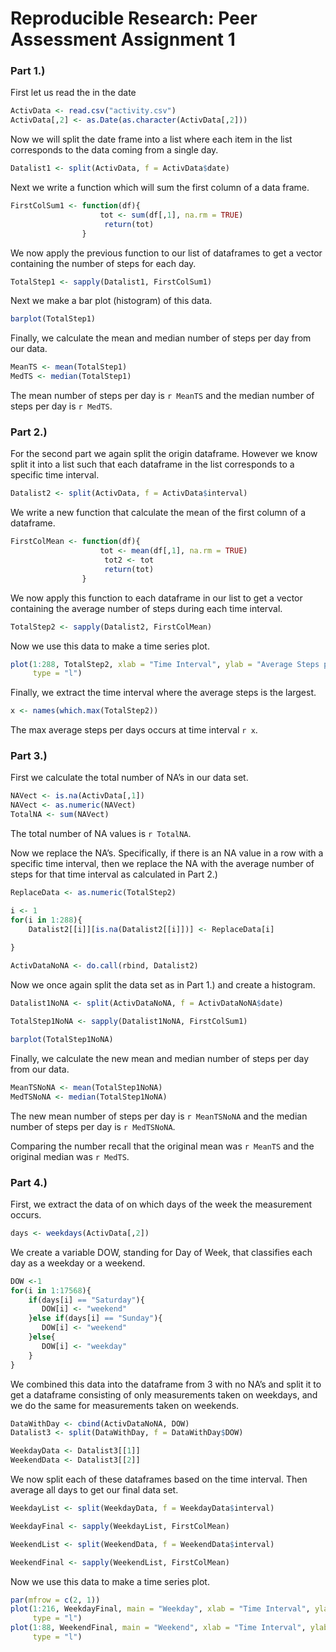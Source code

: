 Reproducible Research: Peer Assessment Assignment 1
=======================================================

### Part 1.)


First let us read the in the date

```r
ActivData <- read.csv("activity.csv")
ActivData[,2] <- as.Date(as.character(ActivData[,2]))
```

Now we will split the date frame into a list where each item in the list corresponds to the data coming from a single day.



```r
Datalist1 <- split(ActivData, f = ActivData$date)
```


Next we write a function which will sum the first column of a data frame.

```r
FirstColSum1 <- function(df){
                    tot <- sum(df[,1], na.rm = TRUE)
                     return(tot)
                }
```

We now apply the previous function to our list of dataframes to get a vector containing the number of steps for each day. 

```r
TotalStep1 <- sapply(Datalist1, FirstColSum1)
```

Next we make a bar plot (histogram) of this data. 

```r
barplot(TotalStep1)
```

Finally, we calculate the mean and median number of steps per day from our data. 

```r
MeanTS <- mean(TotalStep1)
MedTS <- median(TotalStep1)
```

The mean number of steps per day is `r MeanTS` and the median number of steps per day
is `r MedTS`. 


### Part 2.)

For the second part we again split the origin dataframe. However we know split it into a list such that each dataframe in the list corresponds to a specific time interval.
```r
Datalist2 <- split(ActivData, f = ActivData$interval)
```

We write a new function that calculate the mean of the first column of a dataframe.


```r
FirstColMean <- function(df){
                    tot <- mean(df[,1], na.rm = TRUE)
                     tot2 <- tot
                     return(tot)
                }
```

We now apply this function to each dataframe in our list to get a vector containing the average number of steps during each time interval.

```r
TotalStep2 <- sapply(Datalist2, FirstColMean)
```

Now we use this data to make a time series plot. 

```r
plot(1:288, TotalStep2, xlab = "Time Interval", ylab = "Average Steps per Day", 
     type = "l")
```

Finally, we extract the time interval where the average steps is the largest.
```r
x <- names(which.max(TotalStep2))
```


The max average steps per days occurs at time interval `r x`.


### Part 3.)

First we calculate the total number of NA's in our data set.

```r
NAVect <- is.na(ActivData[,1])
NAVect <- as.numeric(NAVect)
TotalNA <- sum(NAVect)
```

The total number of NA values is `r TotalNA`. 

Now we replace the NA's. Specifically, if there is an NA value in a row with a specific time interval, then we replace the NA with the average number of steps for that time interval as calculated in Part 2.)

```r
ReplaceData <- as.numeric(TotalStep2)
```



```r
i <- 1
for(i in 1:288){
    Datalist2[[i]][is.na(Datalist2[[i]])] <- ReplaceData[i]
  
}
```



```r
ActivDataNoNA <- do.call(rbind, Datalist2)
```

Now we once again split the data set as in Part 1.) and create a histogram.

```r
Datalist1NoNA <- split(ActivDataNoNA, f = ActivDataNoNA$date)
```



```r
TotalStep1NoNA <- sapply(Datalist1NoNA, FirstColSum1)
```



```r
barplot(TotalStep1NoNA)
```

Finally, we calculate the new mean and median number of steps per day from our data. 

```r
MeanTSNoNA <- mean(TotalStep1NoNA)
MedTSNoNA <- median(TotalStep1NoNA)
```

The new mean number of steps per day is `r MeanTSNoNA` and the median number of steps per day
is `r MedTSNoNA`.

Comparing the number recall that the original mean was `r MeanTS` and the original median was `r MedTS`. 


### Part 4.)

First, we extract the data of on which days of the week the measurement occurs. 

```r
days <- weekdays(ActivData[,2])
```

We create a variable DOW, standing for Day of Week, that classifies each day as a weekday or a weekend. 


```r
DOW <-1
for(i in 1:17568){
    if(days[i] == "Saturday"){
       DOW[i] <- "weekend"
    }else if(days[i] == "Sunday"){
       DOW[i] <- "weekend"
    }else{
       DOW[i] <- "weekday"
    }
}
```

We combined this data into the dataframe from 3 with no NA's and split it to get a dataframe consisting of only measurements taken on weekdays, and we do the same for measurements taken on weekends. 


```r
DataWithDay <- cbind(ActivDataNoNA, DOW)
Datalist3 <- split(DataWithDay, f = DataWithDay$DOW)
```

```r
WeekdayData <- Datalist3[[1]]
WeekendData <- Datalist3[[2]]
```

We now split each of these dataframes based on the time interval. Then average all days to get our final data set.

```r
WeekdayList <- split(WeekdayData, f = WeekdayData$interval)
```


```r
WeekdayFinal <- sapply(WeekdayList, FirstColMean)
```





```r
WeekendList <- split(WeekendData, f = WeekendData$interval)
```




```r
WeekendFinal <- sapply(WeekendList, FirstColMean)
```

Now we use this data to make a time series plot. 

```r
par(mfrow = c(2, 1))
plot(1:216, WeekdayFinal, main = "Weekday", xlab = "Time Interval", ylab = "Average Steps per Day", 
     type = "l")
plot(1:88, WeekendFinal, main = "Weekend", xlab = "Time Interval", ylab = "Average Steps per Day", 
     type = "l")
```
